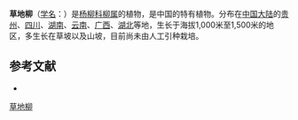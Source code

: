 {{Speciesbox
| name = 草地柳
| status = 
| status_system = 
| image =
| genus = Salix
| species = praticola
| authority = Hand.-Mazz.
}}

'''草地柳'''（[[学名|学名]]：{{lang|la|''Salix praticola''}}）是[[杨柳科|杨柳科]][[柳属|柳属]]的植物，是中国的特有植物。分布在[[中国大陆|中国大陆]]的[[贵州|贵州]]、[[四川|四川]]、[[湖南|湖南]]、[[云南|云南]]、[[广西|广西]]、[[湖北|湖北]]等地，生长于海拔1,000米至1,500米的地区，多生长在草坡以及山坡，目前尚未由人工引种栽培。

== 参考文献 ==
<div class="references-small">
* {{cite web| url =http://www.bioinfo.cn/db05/KmzwSpecies.php?action=view&id=20556| title =草地柳| work =《中国高等植物数据库全库》| publisher =中国科学院微生物研究所| author =昆明植物研究所| accessdate =2009-02-25| deadurl =yes| archiveurl =https://web.archive.org/web/20160305013104/http://www.bioinfo.cn/db05/KmzwSpecies.php?action=view&id=20556| archivedate =2016-03-05}}
</div>
{{Taxonbar|from=Q15230922}}

[[Category:柳属|草地柳]]


{{植物小作品}}